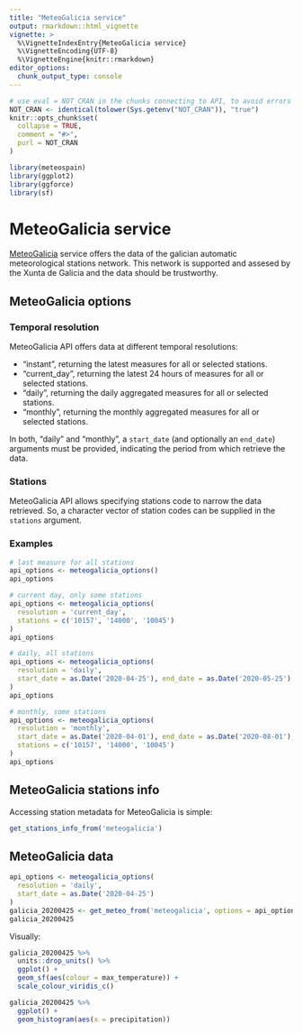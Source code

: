 ```yaml
---
title: "MeteoGalicia service"
output: rmarkdown::html_vignette
vignette: >
  %\VignetteIndexEntry{MeteoGalicia service}
  %\VignetteEncoding{UTF-8}
  %\VignetteEngine{knitr::rmarkdown}
editor_options: 
  chunk_output_type: console
---
```


```r
# use eval = NOT_CRAN in the chunks connecting to API, to avoid errors or warnings in CRAN checks
NOT_CRAN <- identical(tolower(Sys.getenv("NOT_CRAN")), "true")
knitr::opts_chunk$set(
  collapse = TRUE,
  comment = "#>",
  purl = NOT_CRAN
)
```

```r
library(meteospain)
library(ggplot2)
library(ggforce)
library(sf)
```

# MeteoGalicia service

[MeteoGalicia](https://www.meteogalicia.gal/) service offers the data of the galician automatic meteorological
stations network. This network is supported and assesed by the Xunta de Galicia and the data should be
trustworthy.

## MeteoGalicia options

### Temporal resolution

MeteoGalicia API offers data at different temporal resolutions:

  - "instant", returning the latest measures for all or selected stations.
  - "current_day", returning the latest 24 hours of measures for all or selected stations.
  - "daily", returning the daily aggregated measures for all or selected stations.
  - "monthly", returning the monthly aggregated measures for all or selected stations.

In both, "daily" and "monthly", a `start_date` (and optionally an `end_date`) arguments must be provided,
indicating the period from which retrieve the data.

### Stations

MeteoGalicia API allows specifying stations code to narrow the data retrieved. So, a character vector of
station codes can be supplied in the `stations` argument.

### Examples

```r
# last measure for all stations
api_options <- meteogalicia_options()
api_options

# current day, only some stations
api_options <- meteogalicia_options(
  resolution = 'current_day',
  stations = c('10157', '14000', '10045')
)
api_options

# daily, all stations
api_options <- meteogalicia_options(
  resolution = 'daily',
  start_date = as.Date('2020-04-25'), end_date = as.Date('2020-05-25')
)
api_options

# monthly, some stations
api_options <- meteogalicia_options(
  resolution = 'monthly',
  start_date = as.Date('2020-04-01'), end_date = as.Date('2020-08-01'),
  stations = c('10157', '14000', '10045')
)
api_options
```

## MeteoGalicia stations info

Accessing station metadata for MeteoGalicia is simple:

```r
get_stations_info_from('meteogalicia')
```

## MeteoGalicia data

```r
api_options <- meteogalicia_options(
  resolution = 'daily',
  start_date = as.Date('2020-04-25')
)
galicia_20200425 <- get_meteo_from('meteogalicia', options = api_options)
galicia_20200425
```

Visually:

```r
galicia_20200425 %>%
  units::drop_units() %>%
  ggplot() +
  geom_sf(aes(colour = max_temperature)) +
  scale_colour_viridis_c()

galicia_20200425 %>%
  ggplot() +
  geom_histogram(aes(x = precipitation))
```


